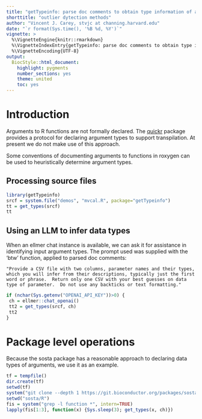 ```yaml
---
title: "getTypeinfo: parse doc comments to obtain type information of arguments and return values"
shorttitle: "outlier dytection methods"
author: "Vincent J. Carey, stvjc at channing.harvard.edu"
date: "`r format(Sys.time(), '%B %d, %Y')`"
vignette: >
  %\VignetteEngine{knitr::rmarkdown}
  %\VignetteIndexEntry{getTypeinfo: parse doc comments to obtain type information}
  %\VignetteEncoding{UTF-8}
output:
  BiocStyle::html_document:
    highlight: pygments
    number_sections: yes
    theme: united
    toc: yes
---
```


# Introduction

Arguments to R functions are not formally declared.
The [quickr](https://github.com/t-kalinowski/quickr) package
provides a protocol for declaring argument types to
support transpilation.  At present we do not make use
of this approach.

Some conventions of documenting arguments to functions
in roxygen can be used to heuristically determine
argument types.

## Processing source files

```r
library(getTypeinfo)
srcf = system.file("demos", "mvcal.R", package="getTypeinfo")
tt = get_types(srcf)
tt
```

## Using an LLM to infer data types

When an ellmer chat instance is available, we can ask it
for assistance in identifying input argument types.  The 
prompt used was supplied with the 'btw' function,
applied to parsed doc comments:

```
"Provide a CSV file with two columns, parameter names and their types, 
which you will infer from their descriptions, typically just the first 
word or phrase.  Return only one CSV with your best guesses on data 
type of parameter.  Do not use any backticks or text formatting."
```

```r
if (nchar(Sys.getenv("OPENAI_API_KEY"))>0) {
 ch = ellmer::chat_openai()
 tt2 = get_types(srcf, ch)
 tt2
}
```

# Package level operations

Because the sosta package has a reasonable approach
to declaring data types of arguments, we use it
as an example.

```r
tf = tempfile()
dir.create(tf)
setwd(tf)
system("git clone --depth 1 https://git.bioconductor.org/packages/sosta")
setwd("sosta/R")
fis = system("grep -l function *", intern=TRUE)
lapply(fis[1:3], function(x) {Sys.sleep(3); get_types(x, ch)})
```

